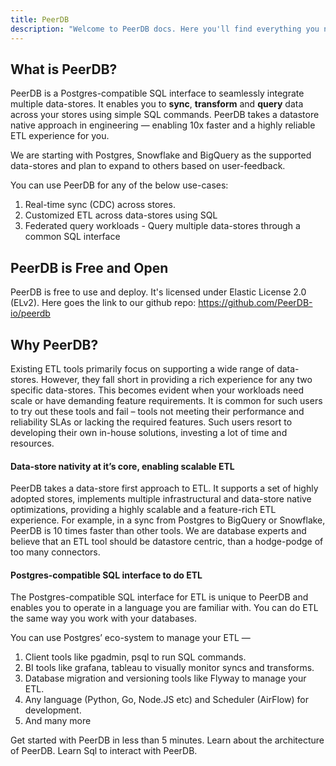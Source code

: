 ```yaml
---
title: PeerDB
description: "Welcome to PeerDB docs. Here you'll find everything you need to get started with PeerDB."
---
```


## What is PeerDB?

PeerDB is a Postgres-compatible SQL interface to seamlessly integrate multiple data-stores. It enables you to **sync**, **transform** and **query** data across your stores using simple SQL commands. PeerDB takes a datastore native approach in engineering — enabling 10x faster and a highly reliable ETL experience for you.

We are starting with Postgres, Snowflake and BigQuery as the supported data-stores and plan to expand to others based on user-feedback.

You can use PeerDB for any of the below use-cases:

1. Real-time sync (CDC) across stores.
2. Customized ETL across data-stores using SQL
3. Federated query workloads - Query multiple data-stores through a common SQL interface

## PeerDB is Free and Open

PeerDB is free to use and deploy. It's licensed under Elastic License 2.0 (ELv2). Here goes the link to our github repo: https://github.com/PeerDB-io/peerdb


## **Why PeerDB?**

Existing ETL tools primarily focus on supporting a wide range of data-stores. However, they fall short in providing a rich experience for any two specific data-stores. This becomes evident when your workloads need scale or have demanding feature requirements. It is common for such users to try out these tools and fail – tools not meeting their performance and reliability SLAs or lacking the required features. Such users resort to developing their own in-house solutions, investing a lot of time and resources.

#### **Data-store nativity at it’s core, enabling scalable ETL**

PeerDB takes a data-store first approach to ETL. It supports a set of highly adopted stores, implements multiple infrastructural and data-store native optimizations, providing a highly scalable and a feature-rich ETL experience. For example, in a sync from Postgres to BigQuery or Snowflake, PeerDB is 10 times faster than other tools. We are database experts and believe that an ETL tool should be datastore centric, than a hodge-podge of too many connectors.

#### **Postgres-compatible SQL interface to do ETL**

The Postgres-compatible SQL interface for ETL is unique to PeerDB and enables you to operate in a language you are familiar with. You can do ETL the same way you work with your databases.

You can use Postgres’ eco-system to manage your ETL —

1. Client tools like pgadmin, psql to run SQL commands.
2. BI tools like grafana, tableau to visually monitor syncs and transforms.
3. Database migration and versioning tools like Flyway to manage your ETL.
4. Any language (Python, Go, Node.JS etc) and Scheduler (AirFlow) for development.
5. And many more

<CardGroup cols={2}>
  <Card title="Quick Start" icon="bolt-lightning" href="/quickstart" >
    Get started with PeerDB in less than 5 minutes.
  </Card>
  <Card title="Architecture" icon="comet" href="/architecture" >
    Learn about the architecture of PeerDB.
  </Card>
  <Card title="SQL Reference" icon="code" href="/sql/reference" >
    Learn Sql to interact with PeerDB.
  </Card>
</CardGroup>
